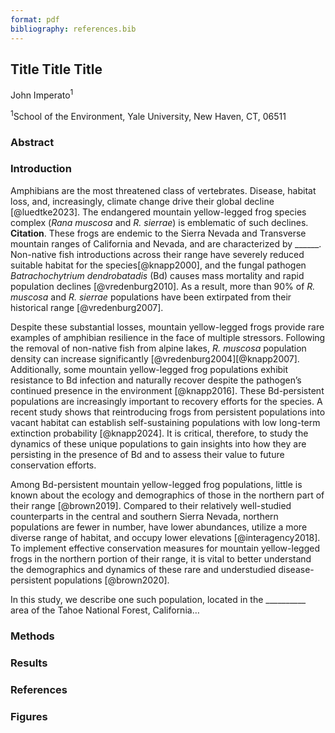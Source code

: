 ```yaml
---
format: pdf
bibliography: references.bib
---
```


## Title Title Title

John Imperato^1^

^1^School of the Environment, Yale University, New Haven, CT, 06511

### Abstract

### Introduction

Amphibians are the most threatened class of vertebrates. Disease, habitat loss, and, increasingly, climate change drive their global decline [@luedtke2023]. The endangered mountain yellow-legged frog species complex (*Rana muscosa* and *R. sierrae*) is emblematic of such declines. **Citation**. These frogs are endemic to the Sierra Nevada and Transverse mountain ranges of California and Nevada, and are characterized by \_\_\_\_\_\_. Non-native fish introductions across their range have severely reduced suitable habitat for the species[@knapp2000], and the fungal pathogen *Batrachochytrium dendrobatadis* (Bd) causes mass mortality and rapid population declines [@vredenburg2010]. As a result, more than 90% of *R. muscosa* and *R. sierrae* populations have been extirpated from their historical range [@vredenburg2007].

Despite these substantial losses, mountain yellow-legged frogs provide rare examples of amphibian resilience in the face of multiple stressors. Following the removal of non-native fish from alpine lakes, *R. muscosa* population density can increase significantly [@vredenburg2004][@knapp2007]. Additionally, some mountain yellow-legged frog populations exhibit resistance to Bd infection and naturally recover despite the pathogen's continued presence in the environment [@knapp2016]. These Bd-persistent populations are increasingly important to recovery efforts for the species. A recent study shows that reintroducing frogs from persistent populations into vacant habitat can establish self-sustaining populations with low long-term extinction probability [@knapp2024]. It is critical, therefore, to study the dynamics of these unique populations to gain insights into how they are persisting in the presence of Bd and to assess their value to future conservation efforts.

Among Bd-persistent mountain yellow-legged frog populations, little is known about the ecology and demographics of those in the northern part of their range [@brown2019]. Compared to their relatively well-studied counterparts in the central and southern Sierra Nevada, northern populations are fewer in number, have lower abundances, utilize a more diverse range of habitat, and occupy lower elevations [@interagency2018]. To implement effective conservation measures for mountain yellow-legged frogs in the northern portion of their range, it is vital to better understand the demographics and dynamics of these rare and understudied disease-persistent populations [@brown2020].

In this study, we describe one such population, located in the \_\_\_\_\_\_\_\_\_\_ area of the Tahoe National Forest, California...

### Methods

### Results

### References

### Figures
